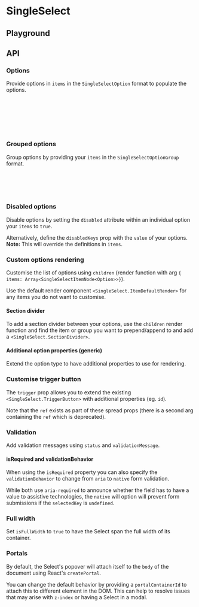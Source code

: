 
<Meta of={SingleSelectStories} />

# SingleSelect

<ResourceLinks
  sourceCode="https://github.com/cultureamp/kaizen-design-system/tree/main/packages/components/src/__next__/Select"
  figma="https://www.figma.com/file/ZRfnoNUXbGZv4eVWLbF4Az/%F0%9F%96%BC%EF%B8%8F-Component-Gallery?node-id=9%3A37837&mode=dev"
  designGuidelines="https://cultureamp.atlassian.net/wiki/spaces/DesignSystem/pages/3081896474/Select"
/>

<KAIOInstallation exportNames="SingleSelect" isNext />

## Playground

<Canvas of={SingleSelectStories.Playground} />
<Controls of={SingleSelectStories.Playground} />

## API

### Options

Provide options in `items` in the `SingleSelectOption` format to populate the options.

```ts
export type SingleSelectOption = {
  label: string
  value: string | number
  disabled?: boolean
  options?: never
}
```

<Canvas of={SingleSelectStories.SingleItems} />

### Grouped options

Group options by providing your `items` in the `SingleSelectOptionGroup` format.

```ts
export type SingleSelectOptionGroup<Option extends SingleSelectOption> = {
  label: string
  options: Iterable<Option>
}
```

<Canvas of={SingleSelectStories.GroupedItems} />

### Disabled options

Disable options by setting the `disabled` attribute within an individual option your `items` to `true`.

Alternatively, define the `disabledKeys` prop with the `value` of your options.<br/>
**Note:** This will override the definitions in `items`.

<Canvas of={SingleSelectStories.DisabledItems} />

### Custom options rendering

Customise the list of options using `children` (render function with arg `{ items: Array<SingleSelectItemNode<Option>>}`).

Use the default render component `<SingleSelect.ItemDefaultRender>` for any items you do not want to customise.

#### Section divider

To add a section divider between your options, use the `children` render function and find the item or group
you want to prepend/append to and add a `<SingleSelect.SectionDivider>`.

<Canvas of={SingleSelectStories.SectionDivider} />

#### Additional option properties (generic)

Extend the option type to have additional properties to use for rendering.

<Canvas of={SingleSelectStories.AdditionalProperties} />

### Customise trigger button

The `trigger` prop allows you to extend the existing `<SingleSelect.TriggerButton>` with additional properties (eg. `id`).

Note that the `ref` exists as part of these spread props (there is a second arg containing the `ref` which is deprecated).

<Canvas of={SingleSelectStories.CustomiseTrigger} />

### Validation

Add validation messages using `status` and `validationMessage`.

<Canvas of={SingleSelectStories.Validation} />

#### isRequired and validationBehavior

When using the `isRequired` property you can also specify the `validationBehavior` to change from `aria` to `native` form validation.

<Canvas of={SingleSelectStories.SelectNativeValidationBehavior} />

While both use `aria-required` to announce whether the field has to have a value to assistive technologies, the `native` will option will prevent form submissions if the `selectedKey` is `undefined`.

### Full width

Set `isFullWidth` to `true` to have the Select span the full width of its container.

<Canvas of={SingleSelectStories.FullWidth} />

### Portals

By default, the Select's popover will attach itself to the `body` of the document using React's `createPortal`.

You can change the default behavior by providing a `portalContainerId` to attach this to different element in the DOM. This can help to resolve issues that may arise with `z-index` or having a Select in a modal.

<Canvas of={SingleSelectStories.PortalContainer} />

